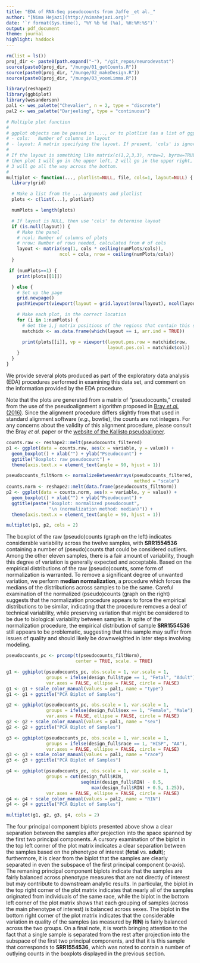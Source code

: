 ```yaml
---
title: "EDA of RNA-Seq pseudocounts from Jaffe _et al._"
author: "[Nima Hejazi](http://nimahejazi.org)"
date: '`r format(Sys.time(), "%Y %b %d (%a), %H:%M:%S")`'
output: pdf_document
theme: journal
highlight: haddock
---
```


```r
rm(list = ls())
proj_dir <- paste0(path.expand("~"), "/git_repos/neurodevstat")
source(paste0(proj_dir, "/munge/01_getCounts.R"))
source(paste0(proj_dir, "/munge/02_makeDesign.R"))
source(paste0(proj_dir, "/munge/03_voomLimma.R"))

library(reshape2)
library(ggbiplot)
library(wesanderson)
pal1 <- wes_palette("Chevalier", n = 2, type = "discrete")
pal2 <- wes_palette("Darjeeling", type = "continuous")
```

```r
# Multiple plot function
#
# ggplot objects can be passed in ..., or to plotlist (as a list of ggplot objects)
# - cols:   Number of columns in layout
# - layout: A matrix specifying the layout. If present, 'cols' is ignored.
#
# If the layout is something like matrix(c(1,2,3,3), nrow=2, byrow=TRUE),
# then plot 1 will go in the upper left, 2 will go in the upper right, and
# 3 will go all the way across the bottom.
#
multiplot <- function(..., plotlist=NULL, file, cols=1, layout=NULL) {
  library(grid)

  # Make a list from the ... arguments and plotlist
  plots <- c(list(...), plotlist)

  numPlots = length(plots)

  # If layout is NULL, then use 'cols' to determine layout
  if (is.null(layout)) {
    # Make the panel
    # ncol: Number of columns of plots
    # nrow: Number of rows needed, calculated from # of cols
    layout <- matrix(seq(1, cols * ceiling(numPlots/cols)),
                    ncol = cols, nrow = ceiling(numPlots/cols))
  }

 if (numPlots==1) {
    print(plots[[1]])

  } else {
    # Set up the page
    grid.newpage()
    pushViewport(viewport(layout = grid.layout(nrow(layout), ncol(layout))))

    # Make each plot, in the correct location
    for (i in 1:numPlots) {
      # Get the i,j matrix positions of the regions that contain this subplot
      matchidx <- as.data.frame(which(layout == i, arr.ind = TRUE))

      print(plots[[i]], vp = viewport(layout.pos.row = matchidx$row,
                                      layout.pos.col = matchidx$col))
    }
  }
}
```

We provide several plots produced as part of the exploratory data analysis (EDA)
procedures performed in examining this data set, and comment on the information
provided by the EDA procedure.

Note that the plots are generated from a matrix of "pseudocounts," created
from the use of the pseudoalignment algorithm proposed in [Bray _et al._
(2016)](http://www.nature.com/nbt/journal/v34/n5/full/nbt.3519.html). Since the
alignment procedure differs slightly from that used in standard alignment
software (_e.g._, bowtie), the counts are not integers. For any concerns about
the validity of this alignment procedure, please consult the Bray _et al._ paper
or the [website of the Kallisto
pseudoaligner](https://pachterlab.github.io/kallisto/about).

```r
counts.raw <- reshape2::melt(pseudocounts_filtered)
p1 <- ggplot(data = counts.raw, aes(x = variable, y = value)) +
  geom_boxplot() + xlab("") + ylab("Pseudocount") +
  ggtitle("Boxplot: raw pseudocount") +
  theme(axis.text.x = element_text(angle = 90, hjust = 1))
```

```r
pseudocounts_filtNorm <- normalizeBetweenArrays(pseudocounts_filtered,
                                                method = "scale")
counts.norm <- reshape2::melt(data.frame(pseudocounts_filtNorm))
p2 <- ggplot(data = counts.norm, aes(x = variable, y = value)) +
  geom_boxplot() + xlab("") + ylab("Pseudocount") +
  ggtitle(paste("Boxplot: normalized pseudocount",
                "\n (normalization method: median)")) +
  theme(axis.text.x = element_text(angle = 90, hjust = 1))
```

```r
multiplot(p1, p2, cols = 2)
```

The boxplot of the raw (pseudo)counts (graph on the left) indicates considerable
variability across the twelve samples, with __SRR1554536__ containing a number
of (pseudo)counts that could be considered outliers. Among the other eleven
samples, there is a fair amount of variability, though this degree of variation
is generally expected and acceptable. Based on the empirical distributions of
the raw (pseudo)counts, some form of normalization is warranted. To remove a
significant degree of unwanted variation, we perform __median normalization__,
a procedure which forces the medians of the distributions across samples to be
the same. Careful examination of the normalized (pseudo)counts (graph on the
right) suggests that the normalization procedure appears to force the empirical
distributions to be similar, indicating that the procedure removes a deal of
technical variability, while preserving variation that might be considered to be
due to biological variability between samples. In spite of the normalization
procedure, the empirical distribution of sample __SRR1554536__ still appears to
be problematic, suggesting that this sample may suffer from issues of quality
and should likely be downweighted in later steps involving modeling.

```r
pseudocounts_pc <- prcomp(t(pseudocounts_filtNorm),
                          center = TRUE, scale. = TRUE)
```

```r
g1 <- ggbiplot(pseudocounts_pc, obs.scale = 1, var.scale = 1, 
               groups = ifelse(design_full$type == 1, "Fetal", "Adult"),
               var.axes = FALSE, ellipse = FALSE, circle = FALSE)
g1 <- g1 + scale_color_manual(values = pal1, name = "type")
g1 <- g1 + ggtitle("PCA Biplot of Samples")
```

```r
g2 <- ggbiplot(pseudocounts_pc, obs.scale = 1, var.scale = 1, 
               groups = ifelse(design_full$sex == 1, "Female", "Male"),
               var.axes = FALSE, ellipse = FALSE, circle = FALSE)
g2 <- g2 + scale_color_manual(values = pal1, name = "sex")
g2 <- g2 + ggtitle("PCA Biplot of Samples")
```

```r
g3 <- ggbiplot(pseudocounts_pc, obs.scale = 1, var.scale = 1, 
               groups = ifelse(design_full$race == 1, "HISP", "AA"),
               var.axes = FALSE, ellipse = FALSE, circle = FALSE)
g3 <- g3 + scale_color_manual(values = pal1, name = "race")
g3 <- g3 + ggtitle("PCA Biplot of Samples")
```

```r
g4 <- ggbiplot(pseudocounts_pc, obs.scale = 1, var.scale = 1,
               groups = cut(design_full$RIN,
                            seq(min(design_full$RIN) - 0.5,
                                max(design_full$RIN) + 0.5, 1.25)),
               var.axes = FALSE, ellipse = FALSE, circle = FALSE)
g4 <- g4 + scale_color_manual(values = pal2, name = "RIN")
g4 <- g4 + ggtitle("PCA Biplot of Samples")
```

```r
multiplot(g1, g2, g3, g4, cols = 2)
```

The four principal component biplots presented above show a clear separation
between the samples after projection into the space spanned by the first two
principal components. A cursory examination of the biplot in the top left corner
of the plot matrix indicates a clear separation between the samples based on the
phenotype of interest (__fetal__ vs. __adult__); furthermore, it is clear from
the biplot that the samples are clearly separated in even the subspace of the
first principal component (x-axis). The remaning principal component biplots
indicate that the samples are fairly balanced across phenotype measures that are
not directly of interest but may contribute to downstream analytic results. In
particular, the biplot in the top right corner of the plot matrix indicates that
nearly all of the samples originated from individuals of the same race, while
the biplot in the bottom left corner of the plot matrix shows that each grouping
of samples (across the main phenotype of interest) is balanced across sexes.
The biplot in the bottom right corner of the plot matrix indicates that the
considerable variation in quality of the samples (as measured by __RIN__) is
fairly balanced across the two groups. On a final note, it is worth bringing
attention to the fact that a single sample is separated from the rest after
projection into the subspace of the first two principal components, and that it
is this sample that corresponds to __SRR1554536__, which was noted to contain a
number of outlying counts in the boxplots displayed in the previous section.